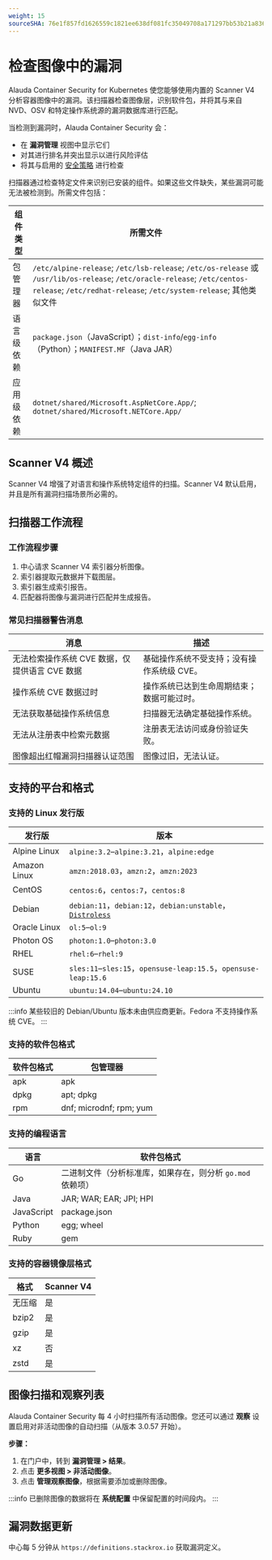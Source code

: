 ```yaml
---
weight: 15
sourceSHA: 76e1f857fd1626559c1821ee638df081fc35049708a171297bb53b21a8363d09
---
```


# 检查图像中的漏洞

Alauda Container Security for Kubernetes 使您能够使用内置的 Scanner V4 分析容器图像中的漏洞。该扫描器检查图像层，识别软件包，并将其与来自 NVD、OSV 和特定操作系统源的漏洞数据库进行匹配。

当检测到漏洞时，Alauda Container Security 会：

- 在 **漏洞管理** 视图中显示它们
- 对其进行排名并突出显示以进行风险评估
- 将其与启用的 [安全策略](../../policy/guides/view_security_policy.mdx) 进行检查

扫描器通过检查特定文件来识别已安装的组件。如果这些文件缺失，某些漏洞可能无法被检测到。所需文件包括：

| 组件类型                     | 所需文件                                                                                                                                                                                         |
| ---------------------------- | ------------------------------------------------------------------------------------------------------------------------------------------------------------------------------------------------ |
| 包管理器                     | `/etc/alpine-release`; `/etc/lsb-release`; `/etc/os-release` 或 `/usr/lib/os-release`; `/etc/oracle-release`; `/etc/centos-release`; `/etc/redhat-release`; `/etc/system-release`; 其他类似文件 |
| 语言级依赖                   | `package.json`（JavaScript）；`dist-info`/`egg-info`（Python）；`MANIFEST.MF`（Java JAR）                                                                                                         |
| 应用级依赖                   | `dotnet/shared/Microsoft.AspNetCore.App/`; `dotnet/shared/Microsoft.NETCore.App/`                                                                                                                |

## Scanner V4 概述

Scanner V4 增强了对语言和操作系统特定组件的扫描。Scanner V4 默认启用，并且是所有漏洞扫描场景所必需的。

## 扫描器工作流程

### 工作流程步骤

1. 中心请求 Scanner V4 索引器分析图像。
2. 索引器提取元数据并下载图层。
3. 索引器生成索引报告。
4. 匹配器将图像与漏洞进行匹配并生成报告。

### 常见扫描器警告消息

| 消息                                                                   | 描述                                        |
| ---------------------------------------------------------------------- | ------------------------------------------- |
| 无法检索操作系统 CVE 数据，仅提供语言 CVE 数据                        | 基础操作系统不受支持；没有操作系统级 CVE。  |
| 操作系统 CVE 数据过时                                                  | 操作系统已达到生命周期结束；数据可能过时。  |
| 无法获取基础操作系统信息                                              | 扫描器无法确定基础操作系统。                |
| 无法从注册表中检索元数据                                              | 注册表无法访问或身份验证失败。              |
| 图像超出红帽漏洞扫描器认证范围                                        | 图像过旧，无法认证。                        |

## 支持的平台和格式

### 支持的 Linux 发行版

| 发行版         | 版本                                                                                                         |
| -------------- | ------------------------------------------------------------------------------------------------------------ |
| Alpine Linux   | `alpine:3.2`–`alpine:3.21`，`alpine:edge`                                                                       |
| Amazon Linux   | `amzn:2018.03`，`amzn:2`，`amzn:2023`                                                                           |
| CentOS         | `centos:6`，`centos:7`，`centos:8`                                                                              |
| Debian         | `debian:11`，`debian:12`，`debian:unstable`，[`Distroless`](https://github.com/GoogleContainerTools/distroless) |
| Oracle Linux   | `ol:5`–`ol:9`                                                                                                   |
| Photon OS      | `photon:1.0`–`photon:3.0`                                                                                       |
| RHEL           | `rhel:6`–`rhel:9`                                                                                               |
| SUSE           | `sles:11`–`sles:15`，`opensuse-leap:15.5`，`opensuse-leap:15.6`                                                 |
| Ubuntu         | `ubuntu:14.04`–`ubuntu:24.10`                                                                                   |

:::info
某些较旧的 Debian/Ubuntu 版本未由供应商更新。Fedora 不支持操作系统 CVE。
:::

### 支持的软件包格式

| 软件包格式     | 包管理器                |
| -------------- | ----------------------- |
| apk            | apk                     |
| dpkg           | apt; dpkg               |
| rpm            | dnf; microdnf; rpm; yum |

### 支持的编程语言

| 语言          | 软件包格式                                                    |
| ------------- | ------------------------------------------------------------- |
| Go            | 二进制文件（分析标准库，如果存在，则分析 `go.mod` 依赖项） |
| Java          | JAR; WAR; EAR; JPI; HPI                                       |
| JavaScript    | package.json                                                  |
| Python        | egg; wheel                                                    |
| Ruby          | gem                                                           |

### 支持的容器镜像层格式

| 格式           | Scanner V4 |
| -------------- | ---------- |
| 无压缩        | 是         |
| bzip2         | 是         |
| gzip          | 是         |
| xz            | 否         |
| zstd          | 是         |

## 图像扫描和观察列表

Alauda Container Security 每 4 小时扫描所有活动图像。您还可以通过 **观察** 设置启用对非活动图像的自动扫描（从版本 3.0.57 开始）。

**步骤：**

1. 在门户中，转到 **漏洞管理 > 结果**。
2. 点击 **更多视图 > 非活动图像**。
3. 点击 **管理观察图像**，根据需要添加或删除图像。

:::info
已删除图像的数据将在 **系统配置** 中保留配置的时间段内。
:::

## 漏洞数据更新

中心每 5 分钟从 `https://definitions.stackrox.io` 获取漏洞定义。
